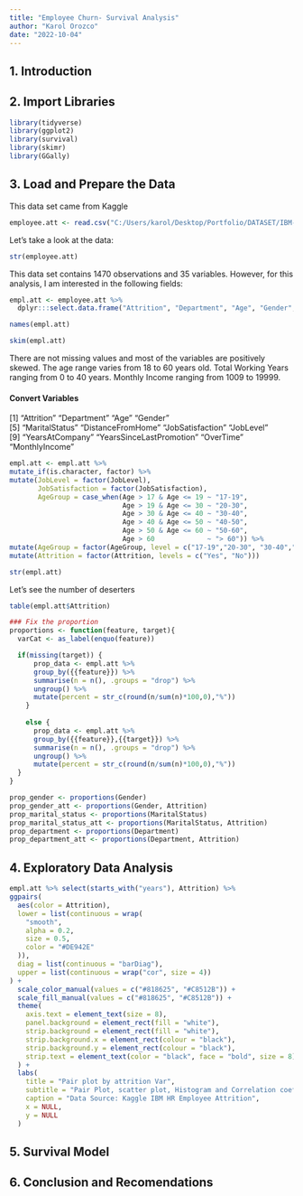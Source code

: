 ```yaml
---
title: "Employee Churn- Survival Analysis"
author: "Karol Orozco"
date: "2022-10-04"
---
```


## 1. Introduction



## 2. Import Libraries

```r
library(tidyverse)
library(ggplot2)
library(survival)
library(skimr)
library(GGally)

```

## 3. Load and Prepare the Data

This data set came from Kaggle

```r
employee.att <- read.csv("C:/Users/karol/Desktop/Portfolio/DATASET/IBM-HR-Employee-Attrition.csv")
```

Let's take a look at the data:

```r
str(employee.att)
```

This data set contains 1470 observations and 35 variables. However, for this analysis, I am interested in the following fields:

```r
empl.att <- employee.att %>%
  dplyr:::select.data.frame("Attrition", "Department", "Age", "Gender", "MaritalStatus", "DistanceFromHome", "JobSatisfaction", "JobLevel", "YearsAtCompany", "YearsSinceLastPromotion", "OverTime", "MonthlyIncome")

names(empl.att)
```

```r
skim(empl.att)
```

There are not missing values and most of the variables are positively skewed.
The age range varies from 18 to 60 years old.
Total Working Years ranging from 0 to 40 years.
Monthly Income ranging from 1009 to 19999.


#### Convert Variables

 [1] "Attrition"               "Department"              "Age"                     "Gender"                 
 [5] "MaritalStatus"           "DistanceFromHome"        "JobSatisfaction"         "JobLevel"               
 [9] "YearsAtCompany"          "YearsSinceLastPromotion" "OverTime"                "MonthlyIncome"  
 
 
```r

empl.att <- empl.att %>%
mutate_if(is.character, factor) %>% 
mutate(JobLevel = factor(JobLevel),
       JobSatisfaction = factor(JobSatisfaction),
       AgeGroup = case_when(Age > 17 & Age <= 19 ~ "17-19",
                            Age > 19 & Age <= 30 ~ "20-30",
                            Age > 30 & Age <= 40 ~ "30-40",
                            Age > 40 & Age <= 50 ~ "40-50",
                            Age > 50 & Age <= 60 ~ "50-60", 
                            Age > 60             ~ "> 60")) %>% 
mutate(AgeGroup = factor(AgeGroup, level = c("17-19","20-30", "30-40","40-50","50-60","> 60")))%>% 
mutate(Attrition = factor(Attrition, levels = c("Yes", "No")))

str(empl.att)
```

Let's see the number of deserters

```r
table(empl.att$Attrition)
```

```r

### Fix the proportion
proportions <- function(feature, target){
  varCat <- as_label(enquo(feature))

  if(missing(target)) {
      prop_data <- empl.att %>%  
      group_by({{feature}}) %>% 
      summarise(n = n(), .groups = "drop") %>% 
      ungroup() %>% 
      mutate(percent = str_c(round(n/sum(n)*100,0),"%"))
    }
  
    else {
      prop_data <- empl.att %>%  
      group_by({{feature}},{{target}}) %>% 
      summarise(n = n(), .groups = "drop") %>% 
      ungroup() %>% 
      mutate(percent = str_c(round(n/sum(n)*100,0),"%"))
  }
}   
```

```r
prop_gender <- proportions(Gender)
prop_gender_att <- proportions(Gender, Attrition)
prop_marital_status <- proportions(MaritalStatus)
prop_marital_status_att <- proportions(MaritalStatus, Attrition) 
prop_department <- proportions(Department)
prop_department_att <- proportions(Department, Attrition)
```


## 4. Exploratory Data Analysis

```r


empl.att %>% select(starts_with("years"), Attrition) %>% 
ggpairs(
  aes(color = Attrition),
  lower = list(continuous = wrap(
    "smooth",
    alpha = 0.2,
    size = 0.5,
    color = "#DE942E"
  )),
  diag = list(continuous = "barDiag"),
  upper = list(continuous = wrap("cor", size = 4))
) +
  scale_color_manual(values = c("#818625", "#C8512B")) +
  scale_fill_manual(values = c("#818625", "#C8512B")) +
  theme(
    axis.text = element_text(size = 8),
    panel.background = element_rect(fill = "white"),
    strip.background = element_rect(fill = "white"),
    strip.background.x = element_rect(colour = "black"),
    strip.background.y = element_rect(colour = "black"),
    strip.text = element_text(color = "black", face = "bold", size = 8)
  ) +
  labs(
    title = "Pair plot by attrition Var",
    subtitle = "Pair Plot, scatter plot, Histogram and Correlation coefficient",
    caption = "Data Source: Kaggle IBM HR Employee Attrition",
    x = NULL,
    y = NULL
  )
```





## 5. Survival Model


## 6. Conclusion and Recomendations


